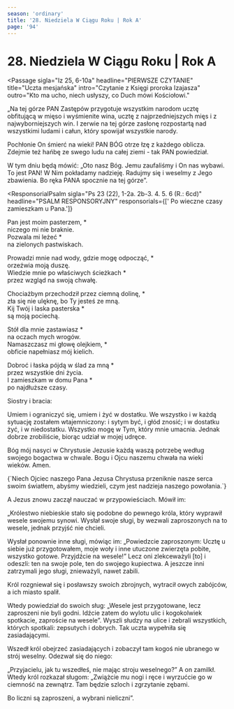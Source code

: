 ```yaml
---
season: 'ordinary'
title: '28. Niedziela W Ciągu Roku | Rok A'
page: '94'
---
```


# 28. Niedziela W Ciągu Roku | Rok A

<Passage
  sigla="Iz 25, 6-10a"
  headline="PIERWSZE CZYTANIE"
  title="Uczta mesjańska"
  intro="Czytanie z Księgi proroka Izajasza"
  outro="Kto ma ucho, niech usłyszy, co Duch mówi Kościołowi."
>
  <p>„Na tej górze PAN Zastępów przygotuje wszystkim narodom ucztę obfitującą w mięso i wyśmienite wina, ucztę z najprzedniejszych mięs i z najwyborniejszych win. I zerwie na tej górze zasłonę rozpostartą nad wszystkimi ludami i całun, który spowijał wszystkie narody.</p>
  <p>Pochłonie On śmierć na wieki! PAN BÓG otrze łzę z każdego oblicza. Zdejmie też hańbę ze swego ludu na całej ziemi - tak PAN powiedział.</p>
  <p>W tym dniu będą mówić: „Oto nasz Bóg. Jemu zaufaliśmy i On nas wybawi. To jest PAN! W Nim pokładamy nadzieję. Radujmy się i weselmy z Jego zbawienia. Bo ręka PANA spocznie na tej górze”.</p>
</Passage>

<ResponsorialPsalm
  sigla="Ps 23 (22), 1-2a. 2b-3. 4. 5. 6 (R.: 6cd)"
  headline="PSALM RESPONSORYJNY"
  responsorials={[' Po wieczne czasy zamieszkam u Pana.']}
>
  <p>Pan jest moim pasterzem, *<br/>niczego mi nie braknie.<br/>Pozwala mi leżeć *<br/>na zielonych pastwiskach.</p>
  <p>Prowadzi mnie nad wody, gdzie mogę odpocząć, *<br/>orzeźwia moją duszę.<br/>Wiedzie mnie po właściwych ścieżkach *<br/>przez wzgląd na swoją chwałę.</p>
  <p>Chociażbym przechodził przez ciemną dolinę, *<br/>zła się nie ulęknę, bo Ty jesteś ze mną.<br/>Kij Twój i laska pasterska *<br/>są moją pociechą.</p>
  <p>Stół dla mnie zastawiasz *<br/>na oczach mych wrogów.<br/>Namaszczasz mi głowę olejkiem, *<br/>obficie napełniasz mój kielich.</p>
  <p>Dobroć i łaska pójdą w ślad za mną *<br/>przez wszystkie dni życia.<br/>I zamieszkam w domu Pana *<br/>po najdłuższe czasy.</p>
</ResponsorialPsalm>
<Passage
  sigla="Flp 4, 12-14. 19-20"
  headline="DRUGIE CZYTANIE"
  title="Wszystko mogę w Tym, który mnie umacnia"
  intro="Czytanie z Listu świętego Pawła Apostoła do Filipian"
  outro="Kto ma ucho, niech usłyszy, co Duch mówi Kościołowi."
>
  <p>Siostry i bracia:</p>
  <p>Umiem i ograniczyć się, umiem i żyć w dostatku. We wszystko i w każdą sytuację zostałem wtajemniczony: i sytym być, i głód znosić; i w dostatku żyć, i w niedostatku. Wszystko mogę w Tym, który mnie umacnia. Jednak dobrze zrobiliście, biorąc udział w mojej udręce.</p>
  <p>Bóg mój nasyci w Chrystusie Jezusie każdą waszą potrzebę według swojego bogactwa w chwale. Bogu i Ojcu naszemu chwała na wieki wieków. Amen.</p>
</Passage>
<Passage
  sigla="por. Ef 1, 17-18"
  headline="AKLAMACJA"
  acclamation="Aklamacja: Alleluja, alleluja, alleluja."
>
  {`Niech Ojciec naszego Pana Jezusa Chrystusa
przeniknie nasze serca swoim światłem,
abyśmy wiedzieli, czym jest nadzieja naszego powołania.`}
</Passage>
<Passage
  sigla="Mt 22, 1-14"
  headline="EWANGELIA"
  title="Przypowieść o zaproszonych na ucztę"
  intro="Słowa Ewangelii według świętego Mateusza"
  outro="Oto słowo Pańskie"
>
  <p>A Jezus znowu zaczął nauczać w przypowieściach. Mówił im:</p>
  <p>„Królestwo niebieskie stało się podobne do pewnego króla, który wyprawił wesele swojemu synowi. Wysłał swoje sługi, by wezwali zaproszonych na to wesele, jednak przyjść nie chcieli.</p>
  <p>Wysłał ponownie inne sługi, mówiąc im: „Powiedzcie zaproszonym: Ucztę u siebie już przygotowałem, moje woły i inne utuczone zwierzęta pobite, wszystko gotowe. Przyjdźcie na wesele!” Lecz oni zlekceważyli [to] i odeszli: ten na swoje pole, ten do swojego kupiectwa. A jeszcze inni zatrzymali jego sługi, znieważyli, nawet zabili.</p>
  <p>Król rozgniewał się i posławszy swoich zbrojnych, wytracił owych zabójców, a ich miasto spalił.</p>
  <p>Wtedy powiedział do swoich sług: „Wesele jest przygotowane, lecz zaproszeni nie byli godni. Idźcie zatem do wylotu ulic i kogokolwiek spotkacie, zaproście na wesele”. Wyszli słudzy na ulice i zebrali wszystkich, których spotkali: zepsutych i dobrych. Tak uczta wypełniła się zasiadającymi.</p>
  <p>Wszedł król obejrzeć zasiadających i zobaczył tam kogoś nie ubranego w strój weselny. Odezwał się do niego:</p>
  <p>„Przyjacielu, jak tu wszedłeś, nie mając stroju weselnego?” A on zamilkł. Wtedy król rozkazał sługom: „Zwiążcie mu nogi i ręce i wyrzućcie go w ciemność na zewnątrz. Tam będzie szloch i zgrzytanie zębami.</p>
  <p>Bo liczni są zaproszeni, a wybrani nieliczni”.</p>
</Passage>
